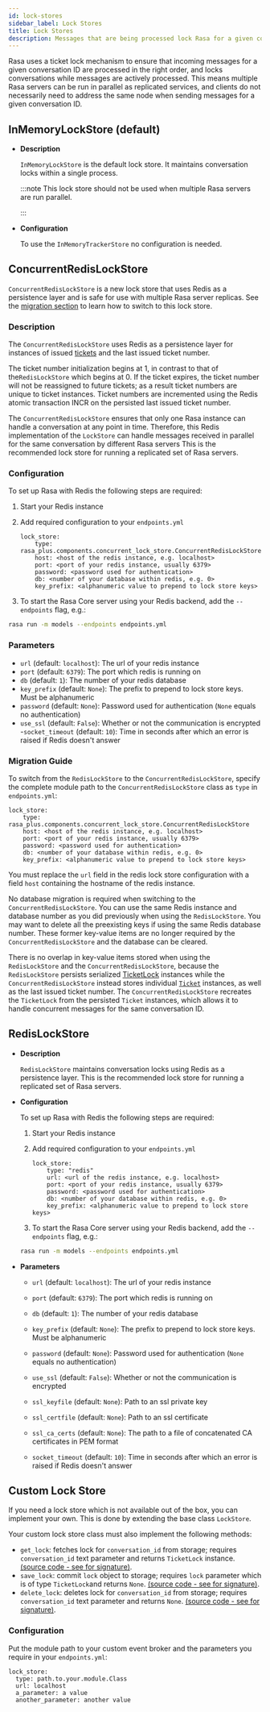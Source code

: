 ```yaml
---
id: lock-stores
sidebar_label: Lock Stores
title: Lock Stores
description: Messages that are being processed lock Rasa for a given conversation ID to ensure that multiple incoming messages for that conversation do not interfere with each other. Rasa provides multiple implementations to maintain conversation locks.
---
```




Rasa uses a ticket lock mechanism to ensure that incoming messages for a given
conversation ID are processed in the right order, and locks conversations while
messages are actively processed. This means multiple Rasa servers can
be run in parallel as replicated services, and clients do not necessarily need to
address the same node when sending messages for a given conversation ID.

## InMemoryLockStore (default)

- **Description**

  `InMemoryLockStore` is the default lock store. It maintains conversation locks
  within a single process.

  :::note
  This lock store should not be used when multiple Rasa servers are run
  parallel.

  :::

- **Configuration**

  To use the `InMemoryTrackerStore` no configuration is needed.

## ConcurrentRedisLockStore

<RasaProLabel/>

<RasaProBanner/>

`ConcurrentRedisLockStore` is a new lock store that uses Redis as a persistence layer and is safe for use with multiple Rasa server replicas.
See the [migration section](#migration-guide) to learn how to switch to this lock store.

### Description

The `ConcurrentRedisLockStore` uses Redis as a persistence layer for instances of issued [tickets](https://rasa.com/docs/rasa/reference/rasa/core/lock/#ticket-objects) and the last issued ticket number.

The ticket number initialization begins at 1, in contrast to that of the`RedisLockStore` which begins at 0.
If the ticket expires, the ticket number will not be reassigned to future tickets; as a result ticket numbers are unique to ticket instances.
Ticket numbers are incremented using the Redis atomic transaction INCR on the persisted last issued ticket number.

The `ConcurrentRedisLockStore` ensures that only one Rasa instance can handle a conversation at any point in time.
Therefore, this Redis implementation of the `LockStore` can handle messages received in parallel for the same conversation by different Rasa servers
This is the recommended lock store for running a replicated set of Rasa servers.

### Configuration

To set up Rasa with Redis the following steps are required:

1. Start your Redis instance

2. Add required configuration to your `endpoints.yml`

   ```yaml-rasa
   lock_store:
       type: rasa_plus.components.concurrent_lock_store.ConcurrentRedisLockStore
       host: <host of the redis instance, e.g. localhost>
       port: <port of your redis instance, usually 6379>
       password: <password used for authentication>
       db: <number of your database within redis, e.g. 0>
       key_prefix: <alphanumeric value to prepend to lock store keys>
   ```

3. To start the Rasa Core server using your Redis backend, add the `--endpoints`
   flag, e.g.:

```bash
rasa run -m models --endpoints endpoints.yml
```

### Parameters

- `url` (default: `localhost`): The url of your redis instance
- `port` (default: `6379`): The port which redis is running on
- `db` (default: `1`): The number of your redis database
- `key_prefix` (default: `None`): The prefix to prepend to lock store keys. Must
  be alphanumeric
- `password` (default: `None`): Password used for authentication
  (`None` equals no authentication)
- `use_ssl` (default: `False`): Whether or not the communication is encrypted -`socket_timeout` (default: `10`): Time in seconds after which an
  error is raised if Redis doesn't answer

### Migration Guide

To switch from the `RedisLockStore` to the `ConcurrentRedisLockStore`, specify the complete module path to the `ConcurrentRedisLockStore` class as `type` in `endpoints.yml`:

```yaml-rasa
lock_store:
    type: rasa_plus.components.concurrent_lock_store.ConcurrentRedisLockStore
    host: <host of the redis instance, e.g. localhost>
    port: <port of your redis instance, usually 6379>
    password: <password used for authentication>
    db: <number of your database within redis, e.g. 0>
    key_prefix: <alphanumeric value to prepend to lock store keys>
```

You must replace the `url` field in the redis lock store configuration with a field `host` containing the hostname of the redis instance.

No database migration is required when switching to the `ConcurrentRedisLockStore`. You can use the same Redis instance and database number as you did previously when using the `RedisLockStore`.
You may want to delete all the preexisting keys if using the same Redis database number.
These former key-value items are no longer required by the `ConcurrentRedisLockStore` and the database can be cleared.

There is no overlap in key-value items stored when using the `RedisLockStore` and the `ConcurrentRedisLockStore`, because the `RedisLockStore` persists serialized [TicketLock](https://rasa.com/docs/rasa/reference/rasa/core/lock/#ticketlock-objects) instances while the `ConcurrentRedisLockStore` instead stores individual [`Ticket`](https://rasa.com/docs/rasa/reference/rasa/core/lock/#ticket-objects) instances, as well as the last issued ticket number.
The `ConcurrentRedisLockStore` recreates the `TicketLock` from the persisted `Ticket` instances, which allows it to handle concurrent messages for the same conversation ID.

## RedisLockStore

- **Description**

  `RedisLockStore` maintains conversation locks using Redis as a persistence layer.
  This is the recommended lock store for running a replicated set of Rasa servers.

- **Configuration**

  To set up Rasa with Redis the following steps are required:

  1. Start your Redis instance

  2. Add required configuration to your `endpoints.yml`

     ```yaml-rasa
     lock_store:
         type: "redis"
         url: <url of the redis instance, e.g. localhost>
         port: <port of your redis instance, usually 6379>
         password: <password used for authentication>
         db: <number of your database within redis, e.g. 0>
         key_prefix: <alphanumeric value to prepend to lock store keys>
     ```

  3. To start the Rasa Core server using your Redis backend, add the `--endpoints`
     flag, e.g.:

  ```bash
  rasa run -m models --endpoints endpoints.yml
  ```

- **Parameters**

  - `url` (default: `localhost`): The url of your redis instance

  - `port` (default: `6379`): The port which redis is running on

  - `db` (default: `1`): The number of your redis database

  - `key_prefix` (default: `None`): The prefix to prepend to lock store keys. Must
    be alphanumeric

  - `password` (default: `None`): Password used for authentication
    (`None` equals no authentication)

  - `use_ssl` (default: `False`): Whether or not the communication is encrypted

  - `ssl_keyfile` (default: `None`): Path to an ssl private key

  - `ssl_certfile` (default: `None`): Path to an ssl certificate

  - `ssl_ca_certs` (default: `None`): The path to a file of concatenated CA certificates in PEM format

  - `socket_timeout` (default: `10`): Time in seconds after which an
    error is raised if Redis doesn't answer

## Custom Lock Store

If you need a lock store which is not available out of the box, you can implement your own.
This is done by extending the base class `LockStore`.

Your custom lock store class must also implement the following methods:

- `get_lock`: fetches lock for `conversation_id` from storage; requires `conversation_id` text parameter and returns `TicketLock` instance.
  [(source code - see for signature)](https://github.com/RasaHQ/rasa/blob/main/rasa/core/lock_store.py#L59).
- `save_lock`: commit `lock` object to storage; requires `lock` parameter which is of type `TicketLock`and returns `None`.
  [(source code - see for signature)](https://github.com/RasaHQ/rasa/blob/main/rasa/core/lock_store.py#L67).
- `delete_lock`: deletes lock for `conversation_id` from storage; requires `conversation_id` text parameter and returns `None`.
  [(source code - see for signature)](https://github.com/RasaHQ/rasa/blob/main/rasa/core/lock_store.py#L63).

### Configuration

Put the module path to your custom event broker and the parameters you require in your `endpoints.yml`:

```yaml-rasa title="endpoints.yml"
lock_store:
  type: path.to.your.module.Class
  url: localhost
  a_parameter: a value
  another_parameter: another value
```
